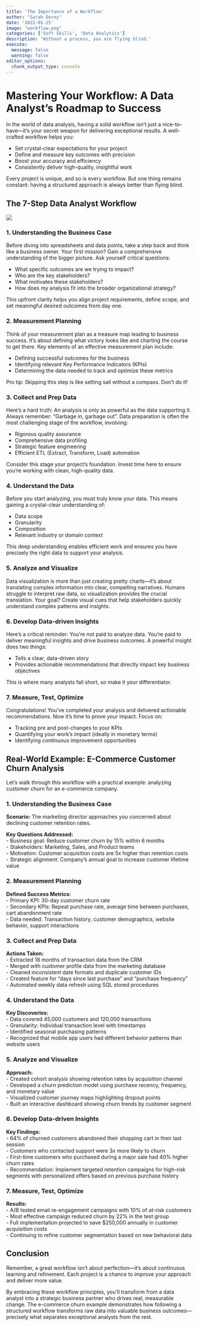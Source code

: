 ```yaml
---
title: 'The Importance of a Workflow'
author: "Sarah Dorny"
date: '2022-01-25'
image: "workflow.png"
categories: ['Soft Skills', 'Data Analytics']
description: 'Without a process, you are flying blind.'
execute: 
  message: false
  warning: false
editor_options: 
  chunk_output_type: console
---
```


# Mastering Your Workflow: A Data Analyst's Roadmap to Success

In the world of data analysis, having a solid workflow isn't just a nice-to-have—it's your secret weapon for delivering exceptional results. A well-crafted workflow helps you:

- Set crystal-clear expectations for your project
- Define and measure key outcomes with precision
- Boost your accuracy and efficiency
- Consistently deliver high-quality, insightful work

Every project is unique, and so is every workflow. But one thing remains constant: having a structured approach is always better than flying blind.

## The 7-Step Data Analyst Workflow
![](workflow.png)     

### 1. Understanding the Business Case
Before diving into spreadsheets and data points, take a step back and think like a business owner. Your first mission? Gain a comprehensive understanding of the bigger picture.
Ask yourself critical questions:

- What specific outcomes are we trying to impact?
- Who are the key stakeholders?
- What motivates these stakeholders?
- How does my analysis fit into the broader organizational strategy?

This upfront clarity helps you align project requirements, define scope, and set meaningful desired outcomes from day one.

### 2. Measurement Planning
Think of your measurement plan as a treasure map leading to business success. It's about defining what victory looks like and charting the course to get there.
Key elements of an effective measurement plan include:

- Defining successful outcomes for the business
- Identifying relevant Key Performance Indicators (KPIs)
- Determining the data needed to track and optimize these metrics

Pro tip: Skipping this step is like setting sail without a compass. Don't do it!

### 3. Collect and Prep Data
Here's a hard truth: An analysis is only as powerful as the data supporting it. Always remember: "Garbage in, garbage out". Data preparation is often the most challenging stage of the workflow, involving:

- Rigorous quality assurance
- Comprehensive data profiling
- Strategic feature engineering
- Efficient ETL (Extract, Transform, Load) automation

Consider this stage your project's foundation. Invest time here to ensure you're working with clean, high-quality data.

### 4. Understand the Data 
Before you start analyzing, you must truly know your data. This means gaining a crystal-clear understanding of:

- Data scope
- Granularity
- Composition
- Relevant industry or domain context

This deep understanding enables efficient work and ensures you have precisely the right data to support your analysis.

### 5. Analyze and Visualize
Data visualization is more than just creating pretty charts—it's about translating complex information into clear, compelling narratives. Humans struggle to interpret raw data, so visualization provides the crucial translation.
Your goal? Create visual cues that help stakeholders quickly understand complex patterns and insights.

### 6. Develop Data-driven Insights
Here's a critical reminder: You're not paid to analyze data. You're paid to deliver meaningful insights and drive business outcomes.
A powerful insight does two things:

- Tells a clear, data-driven story
- Provides actionable recommendations that directly impact key business objectives

This is where many analysts fall short, so make it your differentiator.

### 7. Measure, Test, Optimize
Congratulations! You've completed your analysis and delivered actionable recommendations. Now it's time to prove your impact.
Focus on:

- Tracking pre and post-changes to your KPIs
- Quantifying your work's impact (ideally in monetary terms)
- Identifying continuous improvement opportunities

## Real-World Example: E-Commerce Customer Churn Analysis

Let's walk through this workflow with a practical example: analyzing customer churn for an e-commerce company.

### 1. Understanding the Business Case
**Scenario:** The marketing director approaches you concerned about declining customer retention rates.

**Key Questions Addressed:**  
- Business goal: Reduce customer churn by 15% within 6 months  
- Stakeholders: Marketing, Sales, and Product teams  
- Motivation: Customer acquisition costs are 5x higher than retention costs  
- Strategic alignment: Company's annual goal to increase customer lifetime value  

### 2. Measurement Planning
**Defined Success Metrics:**  
- Primary KPI: 30-day customer churn rate  
- Secondary KPIs: Repeat purchase rate, average time between purchases, cart abandonment rate  
- Data needed: Transaction history, customer demographics, website behavior, support interactions  

### 3. Collect and Prep Data
**Actions Taken:**  
- Extracted 18 months of transaction data from the CRM  
- Merged with customer profile data from the marketing database  
- Cleaned inconsistent date formats and duplicate customer IDs  
- Created feature for "days since last purchase" and "purchase frequency"  
- Automated weekly data refresh using SQL stored procedures  

### 4. Understand the Data
**Key Discoveries:**  
- Data covered 45,000 customers and 120,000 transactions  
- Granularity: Individual transaction level with timestamps  
- Identified seasonal purchasing patterns  
- Recognized that mobile app users had different behavior patterns than website users  

### 5. Analyze and Visualize
**Approach:**  
- Created cohort analysis showing retention rates by acquisition channel  
- Developed a churn prediction model using purchase recency, frequency, and monetary value   
- Visualized customer journey maps highlighting dropout points  
- Built an interactive dashboard showing churn trends by customer segment  

### 6. Develop Data-driven Insights
**Key Findings:**  
- 64% of churned customers abandoned their shopping cart in their last session  
- Customers who contacted support were 3x more likely to churn  
- First-time customers who purchased during a major sale had 40% higher churn rates  
- Recommendation: Implement targeted retention campaigns for high-risk segments with personalized offers based on previous purchase history  

### 7. Measure, Test, Optimize
**Results:**  
- A/B tested email re-engagement campaigns with 10% of at-risk customers  
- Most effective campaign reduced churn by 22% in the test group  
- Full implementation projected to save $250,000 annually in customer acquisition costs  
- Continuing to refine customer segmentation based on new behavioral data  

## Conclusion

Remember, a great workflow isn't about perfection—it's about continuous learning and refinement. Each project is a chance to improve your approach and deliver more value.

By embracing these workflow principles, you'll transform from a data analyst into a strategic business partner who drives real, measurable change. The e-commerce churn example demonstrates how following a structured workflow transforms raw data into valuable business outcomes—precisely what separates exceptional analysts from the rest.